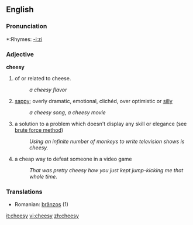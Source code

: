==English==

===Pronunciation===
*:Rhymes: [[Rhymes:English:-iːzi|-iːzi]]

=== Adjective ===

'''cheesy'''
# of or related to cheese.
#: ''a cheesy flavor''
# [[sappy]]; overly dramatic, emotional, clichéd, over optimistic  or [[silly]]
#: ''a cheesy song'', ''a cheesy movie''
# a solution to a problem which doesn't display any skill or elegance (see [[wikipedia:brute force method|brute force method]])
#: ''Using an infinite number of monkeys to write television shows is cheesy.''
# a cheap way to defeat someone in a video game
#: ''That was pretty cheesy how you just kept jump-kicking me that whole time.''

=== Translations ===
*Romanian: [[brânzos]] (1)

[[it:cheesy]]
[[vi:cheesy]]
[[zh:cheesy]]